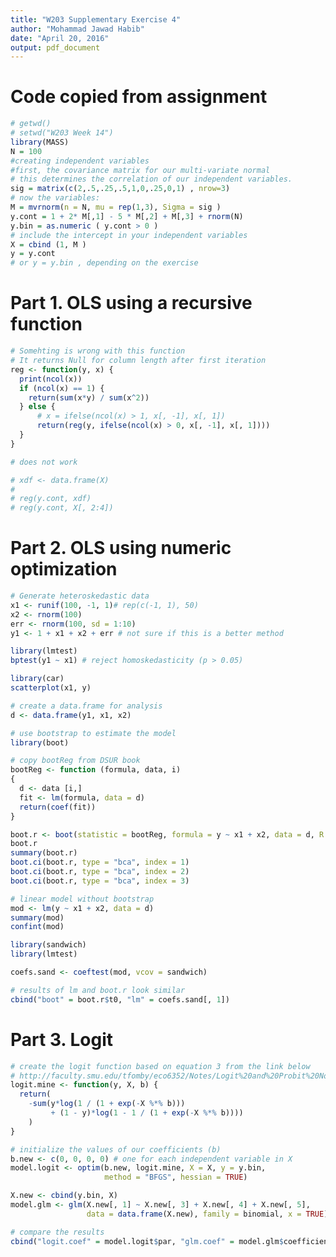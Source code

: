 ```yaml
---
title: "W203 Supplementary Exercise 4"
author: "Mohammad Jawad Habib"
date: "April 20, 2016"
output: pdf_document
---
```


# Code copied from assignment

```r
# getwd()
# setwd("W203 Week 14")
library(MASS)
N = 100
#creating independent variables
#first, the covariance matrix for our multi-variate normal
# this determines the correlation of our independent variables.
sig = matrix(c(2,.5,.25,.5,1,0,.25,0,1) , nrow=3)
# now the variables:
M = mvrnorm(n = N, mu = rep(1,3), Sigma = sig )
y.cont = 1 + 2* M[,1] - 5 * M[,2] + M[,3] + rnorm(N)
y.bin = as.numeric ( y.cont > 0 )
# include the intercept in your independent variables
X = cbind (1, M )
y = y.cont
# or y = y.bin , depending on the exercise
```

# Part 1. OLS using a recursive function
```r

# Somehting is wrong with this function
# It returns Null for column length after first iteration
reg <- function(y, x) {
  print(ncol(x))
  if (ncol(x) == 1) {
    return(sum(x*y) / sum(x^2))
  } else {
      # x = ifelse(ncol(x) > 1, x[, -1], x[, 1])
      return(reg(y, ifelse(ncol(x) > 0, x[, -1], x[, 1])))
  }
}

# does not work

# xdf <- data.frame(X)
# 
# reg(y.cont, xdf)
# reg(y.cont, X[, 2:4])

```

# Part 2. OLS using numeric optimization

```r
# Generate heteroskedastic data
x1 <- runif(100, -1, 1)# rep(c(-1, 1), 50)
x2 <- rnorm(100)
err <- rnorm(100, sd = 1:10)
y1 <- 1 + x1 + x2 + err # not sure if this is a better method

library(lmtest)
bptest(y1 ~ x1) # reject homoskedasticity (p > 0.05)

library(car)
scatterplot(x1, y) 

# create a data.frame for analysis
d <- data.frame(y1, x1, x2)

# use bootstrap to estimate the model
library(boot)

# copy bootReg from DSUR book
bootReg <- function (formula, data, i)
{
  d <- data [i,]
  fit <- lm(formula, data = d)
  return(coef(fit))
}

boot.r <- boot(statistic = bootReg, formula = y ~ x1 + x2, data = d, R = 2000)
boot.r
summary(boot.r)
boot.ci(boot.r, type = "bca", index = 1)
boot.ci(boot.r, type = "bca", index = 2)
boot.ci(boot.r, type = "bca", index = 3)

# linear model without bootstrap
mod <- lm(y ~ x1 + x2, data = d)
summary(mod)
confint(mod)

library(sandwich)
library(lmtest)

coefs.sand <- coeftest(mod, vcov = sandwich)

# results of lm and boot.r look similar
cbind("boot" = boot.r$t0, "lm" = coefs.sand[, 1])
```

# Part 3. Logit

```r
# create the logit function based on equation 3 from the link below
# http://faculty.smu.edu/tfomby/eco6352/Notes/Logit%20and%20Probit%20Notes.pdf
logit.mine <- function(y, X, b) {
  return(
    -sum(y*log(1 / (1 + exp(-X %*% b))) 
         + (1 - y)*log(1 - 1 / (1 + exp(-X %*% b))))
    )
}

# initialize the values of our coefficients (b)
b.new <- c(0, 0, 0, 0) # one for each independent variable in X
model.logit <- optim(b.new, logit.mine, X = X, y = y.bin, 
                     method = "BFGS", hessian = TRUE)

X.new <- cbind(y.bin, X)
model.glm <- glm(X.new[, 1] ~ X.new[, 3] + X.new[, 4] + X.new[, 5], 
                 data = data.frame(X.new), family = binomial, x = TRUE)

# compare the results
cbind("logit.coef" = model.logit$par, "glm.coef" = model.glm$coefficients)
```
